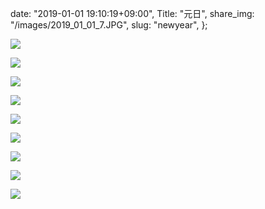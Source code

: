   date: "2019-01-01 19:10:19+09:00",
  Title: "元日",
  share_img: "/images/2019_01_01_7.JPG",
  slug: "newyear",
};

![](/images/2019_01_01_1.JPG)

![](/images/2019_01_01_2.JPG)

![](/images/2019_01_01_3.JPG)

![](/images/2019_01_01_4.JPG)

![](/images/2019_01_01_5.JPG)

![](/images/2019_01_01_6.JPG)

![](/images/2019_01_01_7.JPG)

![](/images/2019_01_01_8.JPG)

![](/images/2019_01_01_9.JPG)
